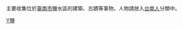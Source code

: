 {{Catmore|鹽水區}}主要收集位於[[臺南市|臺南市]]鹽水區的建築、古蹟等事物，人物請放入[[:Category:台南人|台南人]]分類中。

[[Category:臺南市行政區劃|Y鹽]]